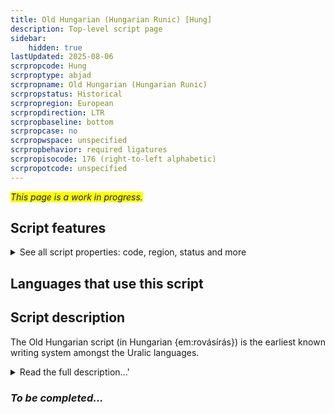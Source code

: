 ```yaml
---
title: Old Hungarian (Hungarian Runic) [Hung]
description: Top-level script page
sidebar:
    hidden: true
lastUpdated: 2025-08-06
scrpropcode: Hung
scrproptype: abjad
scrpropname: Old Hungarian (Hungarian Runic)
scrpropstatus: Historical
scrpropregion: European
scrpropdirection: LTR
scrpropbaseline: bottom
scrpropcase: no
scrpropwspace: unspecified
scrpropbehavior: required ligatures
scrpropisocode: 176 (right-to-left alphabetic)
scrpropotcode: unspecified
---
```


<span style='background-color:yellow'>_This page is a work in progress._</span>


## Script features

<details>
<summary> See all script properties: code, region, status and more</summary>
<ScriptInfo />
</details>

## Languages that use this script

<WsList script='Hung' wsMax='5' />

## Script description

The Old Hungarian script (in Hungarian {em:rovásírás}) is the earliest known writing system amongst the Uralic languages.

<details><summary>Read the full description...'</summary>_Not yet available._</details>

### _To be completed..._


